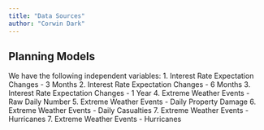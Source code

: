 ```yaml
---
title: "Data Sources"
author: "Corwin Dark"
---
```



<h2> Planning Models </h2>

We have the following independent variables:
1. Interest Rate Expectation Changes - 3 Months 
2. Interest Rate Expectation Changes - 6 Months 
3. Interest Rate Expectation Changes - 1 Year
4. Extreme Weather Events - Raw Daily Number
5. Extreme Weather Events - Daily Property Damage
6. Extreme Weather Events - Daily Casualties
7. Extreme Weather Events - Hurricanes
7. Extreme Weather Events - Hurricanes

